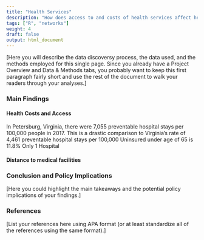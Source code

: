 ```yaml
---
title: "Health Services"
description: "How does access to and costs of health services affect health outcomes?"
tags: ["R", "networks"]
weight: 4
draft: false
output: html_document
---
```


[Here you will describe the data discoversy process, the data used, and the methods employed for this single page. Since you already have a Project Overview and Data & Methods tabs, you probably want to keep this first paragraph fairly short and use the rest of the document to walk your readers through your analyses.] 

### Main Findings 

#### Health Costs and Access
In Petersburg, Virginia, there were 7,055 preventable hospital stays per 100,000 people in 2017. This is a drastic comparison to Virginia’s rate of 4,461 preventable hospital stays per 100,000 
Uninsured under age of 65 is 11.8%
Only 1 Hospital

#### Distance to medical facilities

### Conclusion and Policy Implications 

[Here you could highlight the main takeaways and the potential policy implications of your findings.] 

### References 

[List your references here using APA format (or at least standardize all of the references using the same format).]